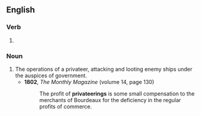 ==English==

===Verb===
{{head|en|verb form}}

# {{present participle of|en|privateer|nocat=1}}

===Noun===
{{en-noun}}

# The operations of a privateer, attacking and looting enemy ships under the auspices of government.
#* '''1802''', ''The Monthly Magazine'' (volume 14, page 130)
#*: The profit of '''privateerings''' is some small compensation to the merchants of Bourdeaux for the deficiency in the regular profits of commerce.